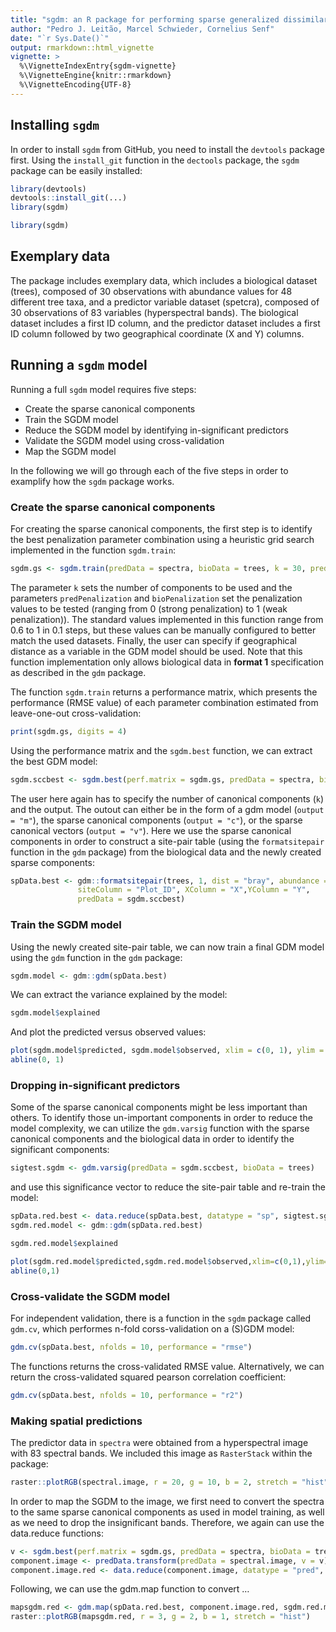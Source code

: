 ```yaml
---
title: "sgdm: an R package for performing sparse generalized dissimilarity modeling including tools for gdm"
author: "Pedro J. Leitão, Marcel Schwieder, Cornelius Senf"
date: "`r Sys.Date()`"
output: rmarkdown::html_vignette
vignette: >
  %\VignetteIndexEntry{sgdm-vignette}
  %\VignetteEngine{knitr::rmarkdown}
  %\VignetteEncoding{UTF-8}
---
```


## Installing `sgdm`

In order to install `sgdm` from GitHub, you need to install the `devtools` package first. Using the `install_git` function in the `dectools` package, the `sgdm` package can be easily installed:

```r
library(devtools)
devtools::install_git(...)
library(sgdm)
```

```r
library(sgdm)
```

## Exemplary data

The package includes exemplary data, which includes a biological dataset (trees), composed of 30 observations with abundance values for 48 different tree taxa, and a predictor variable dataset (spetcra), composed of 30 observations of 83 variables (hyperspectral bands). The biological dataset includes a first ID column, and the predictor dataset includes a first ID column followed by two geographical coordinate (X and Y) columns.

## Running a `sgdm` model

Running a full `sgdm` model requires five steps:

- Create the sparse canonical components
- Train the SGDM model
- Reduce the SGDM model by identifying in-significant predictors
- Validate the SGDM model using cross-validation
- Map the SGDM model

In the following we will go through each of the five steps in order to examplify how the `sgdm` package works.

### Create the sparse canonical components

For creating the sparse canonical components, the first step is to identify the best penalization parameter combination using a heuristic grid search implemented in the function `sgdm.train`:

```r
sgdm.gs <- sgdm.train(predData = spectra, bioData = trees, k = 30, predPenalization = seq(0.6, 1, 0.1), bioPenalization = seq(0.6, 1, 0.1), geo = F)
```

The parameter `k` sets the number of components to be used and the parameters `predPenalization` and `bioPenalization` set the penalization values to be tested (ranging from 0 (strong penalization) to 1 (weak penalization)). The standard values implemented in this function range from 0.6 to 1 in 0.1 steps, but these values can be manually configured to better match the used datasets. Finally, the user can specify if geographical distance as a variable in the GDM model should be used. Note that this function implementation only allows biological data in **format 1** specification as described in the `gdm` package.

The function `sgdm.train` returns a performance matrix, which presents the performance (RMSE value) of each parameter combination estimated from leave-one-out cross-validation:

```r
print(sgdm.gs, digits = 4)
```

Using the performance matrix and the `sgdm.best` function, we can extract the best GDM model:

```r
sgdm.sccbest <- sgdm.best(perf.matrix = sgdm.gs, predData = spectra, bioData = trees, output = "c", k = 30)
```

The user here again has to specify the number of canonical components (`k`) and the output. The outout can either be in the form of a gdm model (`output = "m"`), the sparse canonical components (`output = "c"`), or the sparse canonical vectors (`output = "v"`). Here we use the sparse canonical components in order to construct a site-pair table (using the `formatsitepair` function in the `gdm` package) from the biological data and the newly created sparse components:

```r
spData.best <- gdm::formatsitepair(trees, 1, dist = "bray", abundance = TRUE,
               siteColumn = "Plot_ID", XColumn = "X",YColumn = "Y",
               predData = sgdm.sccbest)
```

### Train the SGDM model

Using the newly created site-pair table, we can now train a final GDM model using the `gdm` function in the `gdm` package:

```r
sgdm.model <- gdm::gdm(spData.best)
```

We can extract the variance explained by the model:

```r
sgdm.model$explained
```

And plot the predicted versus observed values:

```r
plot(sgdm.model$predicted, sgdm.model$observed, xlim = c(0, 1), ylim = c(0, 1))
abline(0, 1)
```

### Dropping in-significant predictors

Some of the sparse canonical components might be less important than others. To identify those un-important components in order to reduce the model complexity, we can utilize the `gdm.varsig` function with the sparse canonical components and the biological data in order to identify the significant components:

```r
sigtest.sgdm <- gdm.varsig(predData = sgdm.sccbest, bioData = trees)
```

and use this significance vector to reduce the site-pair table and re-train the model:

```r
spData.red.best <- data.reduce(spData.best, datatype = "sp", sigtest.sgdm)
sgdm.red.model <- gdm::gdm(spData.red.best)

sgdm.red.model$explained

plot(sgdm.red.model$predicted,sgdm.red.model$observed,xlim=c(0,1),ylim=c(0,1))
abline(0,1)
```

### Cross-validate the SGDM model

For independent validation, there is a function in the `sgdm` package called `gdm.cv`, which performes n-fold corss-validation on a (S)GDM model:

```r
gdm.cv(spData.best, nfolds = 10, performance = "rmse")
```

The functions returns the cross-validated RMSE value. Alternatively, we can return the cross-validated squared pearson correlation coefficient:

```r
gdm.cv(spData.best, nfolds = 10, performance = "r2")
```

### Making spatial predictions

The predictor data in `spectra` were obtained from a hyperspectral image with 83 spectral bands. We included this image as `RasterStack` within the package:

```r
raster::plotRGB(spectral.image, r = 20, g = 10, b = 2, stretch = "hist")
```

In order to map the SGDM to the image, we first need to convert the spectra to the same sparse canonical components as used in model training, as well as we need to drop the insignificant bands. Therefore, we again can use the data.reduce functions:

```r
v <- sgdm.best(perf.matrix = sgdm.gs, predData = spectra, bioData = trees, output = "v", k = 30)
component.image <- predData.transform(predData = spectral.image, v = v)
component.image.red <- data.reduce(component.image, datatype = "pred", sigtest = sigtest.sgdm)
```

Following, we can use the gdm.map function to convert ...

```r
mapsgdm.red <- gdm.map(spData.red.best, component.image.red, sgdm.red.model, k = 3)
raster::plotRGB(mapsgdm.red, r = 3, g = 2, b = 1, stretch = "hist")
```


